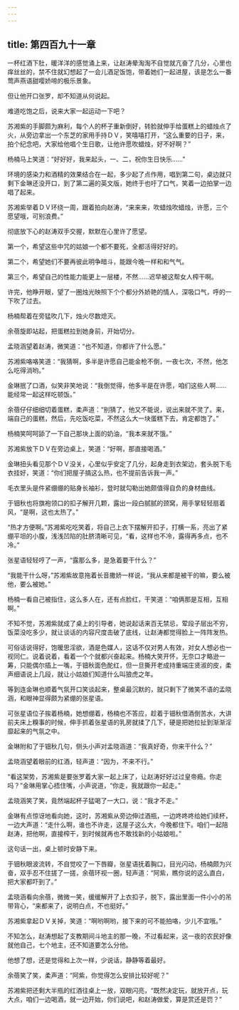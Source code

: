 ```yaml
---
---
---
```

title: 第四百九十一章
---




一杯红酒下肚，暖洋洋的感觉涌上来，让赵涛晕淘淘不自觉就亢奋了几分，心里也痒丝丝的，禁不住就幻想起了一会儿酒足饭饱，带着她们一起进屋，该是怎么一番莺声燕语甜嘤娇啼的极乐景象。

但让他开口张罗，却不知道从何说起。

难道吃饱之后，说来大家一起运动一下吧？

苏湘紫的手脚颇为麻利，每个人的杯子重新倒好，转脸就伸手给蛋糕上的蜡烛点了火，从旁边拿出一个东芝的家用手持ＤＶ，笑嘻嘻打开，“这么重要的日子，来，拍个纪念吧，大家给他唱个生日歌，让他许愿吹蜡烛，好不好啊？”

杨楠马上笑道：“好好好，我来起头，一、二，祝你生日快乐……”

环境的感染力和酒精的效果结合在一起，多少起了点作用，唱到第二句，桌边就只剩下金琳还没开口，到了第二遍的英文版，她终于也吁了口气，笑着一边拍掌一边唱了起来。

苏湘紫举着ＤＶ环绕一周，跟着拍向赵涛，“来来来，吹蜡烛吹蜡烛，许愿，三个愿望哦，可别浪费。”

彻底放下心的赵涛双手交握，默默在心里许了愿望。

第一个，希望这些中咒的姑娘一个都不要死，全都活得好好的。

第二个，希望她们不要再彼此明争暗斗，能跟今晚一样和和气气。

第三个，希望自己的性能力能更上一层楼，不然……迟早被这帮女人榨干啊。

许完，他睁开眼，望了一圈烛光映照下个个都分外娇艳的情人，深吸口气，呼的一下吹了过去。

杨楠帮着在旁猛吹几下，烛火尽数熄灭。

余蓓旋即站起，把蛋糕拉到她身前，开始切分。

孟晓涵望着赵涛，微笑道：“也不知道，你都许了什么愿。”

苏湘紫咯咯笑道：“我猜啊，多半是许愿自己能金枪不倒，一夜七次，不然，他怎么吃得消哟。”

金琳抿了口酒，似笑非笑地说：“我倒觉得，他多半是在许愿，咱们这些人啊……能经常一起这样吃顿饭。”

余蓓仔仔细细切着蛋糕，柔声道：“别猜了，他又不能说，说出来就不灵了。来，端自己的蛋糕，然后，先吃饭吃菜，不然这么大一块蛋糕下去，肯定都饱了。”

杨楠笑呵呵舔了一下自己那块上面的奶油，“我本来就不饿。”

苏湘紫放下ＤＶ在旁边桌上，笑道：“好啊，那直接喝酒。”

金琳扭头看见那个ＤＶ没关，心里似乎安定了几分，起身走到衣架边，套头脱下毛衣挂好，笑道：“你们把屋子搞这么热，也不提前告诉我一声。”

毛衣里头是件紧绷绷的贴身长袖衫，登时就勾勒出她颇值得自负的身材曲线。

于钿秋也将旗袍领口的扣子解开几颗，露出一段白腻腻的颈窝，用手掌轻轻扇着风，“是啊，这也太热了。”

“热才方便啊。”苏湘紫吃吃笑着，将自己上衣下摆解开扣子，打横一系，亮出了紧绷平坦的小腹，浅浅凹陷的肚脐清晰可见，“看，这样也不冷，露得再多点，也不冷。”

张星语轻轻哼了一声，“露那么多，是急着要干什么？”

“我能干什么呀，”苏湘紫故意拖着长音撒娇一样说，“我从来都是被干的嘛，要么被他，要么被她。”

杨楠一看自己被指住，这么多人在，还有点脸红，干笑道：“咱俩那是互相，互相啊。”

不知不觉，苏湘紫就成了桌上的引导者，她说起话来百无禁忌，荤段子层出不穷，饭菜没吃多少，就让谈话的内容尺度击破了底线，让赵涛都觉得脸上一阵阵发热。

可俗话说得好，饱暖思淫欲，酒是色媒人，这话不仅对男人有效，对女人想必也一视同仁。说着说着，看着一个个就都兴奋起来。杨楠大笑开怀，无奈口才略逊一筹，只能偶尔插上一嘴，于钿秋面色酡红，但一旦撕开老成持重端庄贤淑的皮，柔声细语说上几段，就让小姑娘们知道什么叫狼虎之年。

等到连金琳也顺着气氛开口笑谈起来，整桌最沉默的，就只剩下了微笑不语的孟晓涵，和眼神显得颇为紧绷的张星语。

可张星语位子挨着杨楠，她想绷着，杨楠也不答应，趁着于钿秋借酒倒苦水，大讲前夫床上糗事的时候，伸手抓着张星语的乳房就揉了几下，硬是把她拉扯到渐渐淫靡起来的气氛之中。

金琳附和了于钿秋几句，侧头小声对孟晓涵道：“我真好奇，你来干什么？”

孟晓涵望着眼前的红酒，轻声道：“因为，不来不行。”

“看这架势，苏湘紫是要张罗着大家一起上床了，让赵涛好好过过皇帝瘾。你走吗？”金琳用掌心捂住嘴，小声说道，“你走，我就跟你一起走。”

孟晓涵笑了笑，竟然端起杯子猛喝了一大口，说：“我才不走。”

金琳有点惊讶地看向她，这时，苏湘紫从旁边伸过酒瓶，一边咚咚咚给她们续杯，一边大声道：“走什么啊，谁也不许走，这屋子这么大，今晚都住下。咱们一起陪赵涛，把他啊，直接榨干，到时候就再也不敢找新的小姑娘啦。”

这句话一出，桌上顿时安静下来。

于钿秋眼波流转，不自觉咬了一下唇瓣，张星语抚着胸口，目光闪动，杨楠颇为兴奋，双手忍不住搓了一搓，余蓓环视一圈，轻声道：“阿紫，瞧你说的这么直白，把大家都吓到了。”

孟晓涵看向余蓓，微微一笑，缓缓解开了上衣扣子，脱下，露出里面一件小小的吊带背心，“来都来了，说明白点，不也挺好。”

苏湘紫拿起ＤＶ关掉，笑道：“啊哟啊哟，接下来的可不能拍咯，少儿不宜哦。”

不知怎么，赵涛想起了支教期间斗地主的那一晚，不过看起来，这一夜的农民好像就他自己，七个地主，还不知道要怎么分他。

他想了想，还是觉得和上次一样，少说话，静静等着最好。

余蓓笑了笑，柔声道：“阿紫，你觉得怎么安排比较好呢？”

苏湘紫把还剩大半瓶的红酒往桌上一放，双眼闪亮，“既然决定玩，就放开点，玩大点，咱们一边喝酒，就一边开始，你们说吧，和赵涛做爱，算是赏还是罚？”